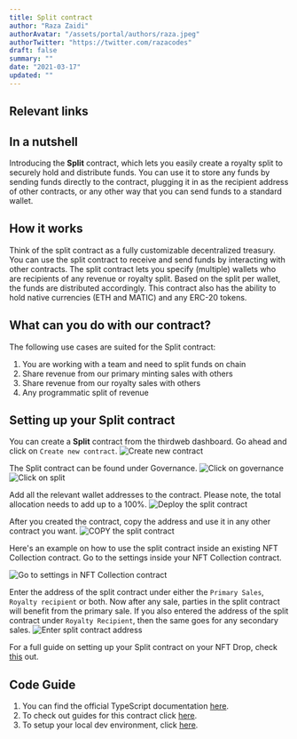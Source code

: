 ```yaml
---
title: Split contract
author: "Raza Zaidi"
authorAvatar: "/assets/portal/authors/raza.jpeg"
authorTwitter: "https://twitter.com/razacodes"
draft: false
summary: ""
date: "2021-03-17"
updated: ""
---
```


## Relevant links

<SimpleGrid columns="2" gap="5">
  <MdxLinkCard
    title="Guides"
    subtitle="Guides about Split contract"
    contractType="split"
    type="guides"
  />
  <MdxLinkCard
    title="JavaScript docs"
    subtitle="Learn how to use the Split contract with our SDK"
    contractType="split"
    type="typescript-docs"
  />
</SimpleGrid>

## In a nutshell

Introducing the **Split** contract, which lets you easily create a royalty split to securely hold and distribute funds.
You can use it to store any funds by sending funds directly to the contract, plugging it in as the recipient address of other contracts, or any other way that you can send funds to a standard wallet.

## How it works

Think of the split contract as a fully customizable decentralized treasury. You can use the split contract to receive and send funds by interacting with other contracts. 
The split contract lets you specify (multiple) wallets who are recipients of any revenue or royalty split. Based on the split per wallet, the funds are distributed accordingly.
This contract also has the ability to hold native currencies (ETH and MATIC) and any ERC-20 tokens. 

## What can you do with our contract?

The following use cases are suited for the Split contract:

1. You are working with a team and need to split funds on chain
2. Share revenue from our primary minting sales with others
3. Share revenue from our royalty sales with others
4. Any programmatic split of revenue

## Setting up your Split contract

You can create a **Split** contract from the thirdweb dashboard. Go ahead and click on `Create new contract`.
![Create new contract](/assets/portal/contracts/split/1split.png)

The Split contract can be found under Governance.
![Click on governance](/assets/portal/contracts/split/2split.png)
![Click on split](/assets/portal/contracts/split/3split.png)

Add all the relevant wallet addresses to the contract. Please note, the total allocation needs to add up to a 100%.
![Deploy the split contract](/assets/portal/contracts/split/4split.png)

After you created the contract, copy the address and use it in any other contract you want.
![COPY the split contract](/assets/portal/contracts/split/5split.png)

Here's an example on how to use the split contract inside an existing NFT Collection contract. 
Go to the settings inside your NFT Collection contract.

![Go to settings in NFT Collection contract](/assets/portal/contracts/split/6split.png)

Enter the address of the split contract under either the `Primary Sales`, `Royalty recipient` or both.
Now after any sale, parties in the split contract will benefit from the primary sale. If you also entered the address of the split contract under `Royalty Recipient`, then the same goes for any secondary sales.
![Enter split contract address](/assets/portal/contracts/split/7split.png)


For a full guide on setting up your Split contract on your NFT Drop, check [this](/guides/nft-drop-with-revenue-share) out.

## Code Guide
1. You can find the official TypeScript documentation [here](https://docs.thirdweb.com/typescript/sdk.split).
2. To check out guides for this contract click [here](/guides/split).
3. To setup your local dev environment, click [here](/guides/sdk-guide).

<MdxNavigation>
  <MdxNavigationItem
    href="/contracts/pack"
    title="Pack"
  />
  <MdxNavigationItem 
    href="/contracts/vote" 
    title="Vote" 
    next 
  />
</MdxNavigation>

